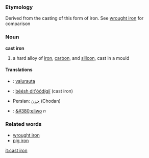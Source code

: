 ===Etymology===
Derived from the casting of this form of iron. See [[wrought iron]] for comparison

===Noun===
'''cast iron'''
#a hard alloy of [[iron]], [[carbon]], and [[silicon]], cast in a mould

====Translations====
*{{msg:fi}}: [[valurauta]]
*{{nv}}: [[béésh dit'óódígíí]] (cast iron)
*Persian: [[چدن]] (Chodan)
*{{pl}}: [[&#380;eliwo]] ''n''

===Related words===
*[[wrought iron]]
*[[pig iron]]

[[it:cast iron]]